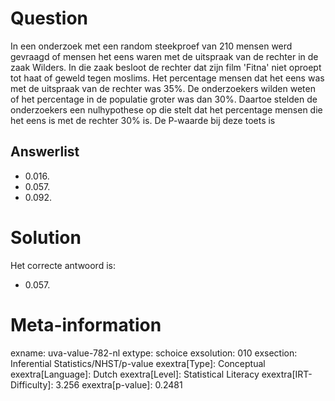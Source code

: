 Question
========

In een onderzoek met een random steekproef van 210 mensen werd gevraagd
of mensen het eens waren met de uitspraak van de rechter in de zaak
Wilders. In die zaak besloot de rechter dat zijn film \'Fitna\' niet
oproept tot haat of geweld tegen moslims. Het percentage mensen dat het
eens was met de uitspraak van de rechter was 35%. De onderzoekers wilden
weten of het percentage in de populatie groter was dan 30%. Daartoe
stelden de onderzoekers een nulhypothese op die stelt dat het percentage
mensen die het eens is met de rechter 30% is. De P-waarde bij deze toets
is

Answerlist
----------

* 0.016.
* 0.057.
* 0.092.

Solution
========

Het correcte antwoord is: 

* 0.057.

Meta-information
================
exname: uva-value-782-nl
extype: schoice
exsolution: 010
exsection: Inferential Statistics/NHST/p-value
exextra[Type]: Conceptual
exextra[Language]: Dutch
exextra[Level]: Statistical Literacy
exextra[IRT-Difficulty]: 3.256
exextra[p-value]: 0.2481
